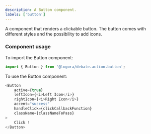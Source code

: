 ```yaml
---
description: A Button component.
labels: ['button']
---
```



A component that renders a clickable button. The button comes with different styles and the possibility to add icons.

### Component usage

To import the Button component:

```js
import { Button } from '@logora/debate.action.button';
```

To use the Button component:

```js
<Button 
    active={true} 
    leftIcon={<i>Left Icon</i>}
    rightIcon={<i>Right Icon</i>}  
    accent="success"
    handleClick={clickCallbackFunction} 
    className={classNameToPass}
>
    Click !
</Button>
```